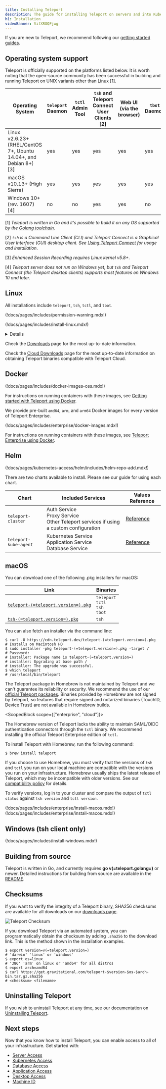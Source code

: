 ```yaml
---
title: Installing Teleport
description: The guide for installing Teleport on servers and into Kubernetes clusters.
h1: Installation
videoBanner: VifXROQFjwg
---
```


<Admonition type="tip" title="First time trying Teleport?">

If you are new to Teleport, we recommend following our
[getting started guides](./try-out-teleport/introduction.mdx).

</Admonition>

## Operating system support

Teleport is officially supported on the platforms listed below. It is worth
noting that the open-source community has been successful in building and
running Teleport on UNIX variants other than Linux \[1].

| Operating System | `teleport` Daemon | `tctl` Admin Tool | `tsh` and Teleport Connect User Clients [2] | Web UI (via the browser) | `tbot` Daemon |
| - | - | - | - | - | - |
| Linux v2.6.23+ (RHEL/CentOS 7+, Ubuntu 14.04+, and Debian 8+) \[3] | yes | yes | yes | yes | yes |
| macOS v10.13+  (High Sierra)| yes | yes | yes | yes | yes |
| Windows 10+ (rev. 1607) \[4] | no | no | yes | yes | no |

\[1] *Teleport is written in Go and it's possible to build it on
any OS supported by the [Golang toolchain](https://github.com/golang/go/wiki/MinimumRequirements)*.

\[2] *`tsh` is a Command Line Client (CLI) and Teleport Connect is a Graphical User Interface (GUI) desktop client. See
  [Using Teleport Connect](connect-your-client/teleport-connect.mdx) for usage and installation*.
 
\[3] *Enhanced Session Recording requires Linux kernel v5.8+*.

\[4] *Teleport server does not run on Windows yet, but `tsh` and Teleport Connect (the Teleport desktop clients)
supports most features on Windows 10 and later.*

## Linux

All installations include `teleport`, `tsh`, `tctl`, and `tbot`.

(!docs/pages/includes/permission-warning.mdx!)

(!docs/pages/includes/install-linux.mdx!)

<ScopedBlock scope="oss">

<Details title="Using APT or YUM for versions prior to Teleport 10?" scopeOnly={false}>

If you've previously installed Teleport via the APT
repo at `https://deb.releases.teleport.dev/`, you can upgrade by
re-running the "Debian/Ubuntu (DEB)" install instructions above.

We will also continue to maintain the legacy APT repo at
`https://deb.releases.teleport.dev/` for the foreseeable future.

</Details>

Check the [Downloads](https://goteleport.com/download/) page for the most
up-to-date information.

</ScopedBlock>
<ScopedBlock scope="cloud">

Check the [Cloud Downloads](./choose-an-edition/teleport-cloud/downloads.mdx) page for the most up-to-date
information on obtaining Teleport binaries compatible with Teleport Cloud.

</ScopedBlock>

## Docker

<Tabs>
<TabItem scope={["oss"]} label="Open Source">
(!docs/pages/includes/docker-images-oss.mdx!)

For instructions on running containers with these images, see
[Getting started with Teleport using Docker](./management/guides/docker.mdx).

</TabItem>
<TabItem scope={["enterprise", "cloud"]} label="Commercial">

We provide pre-built `amd64`, `arm`, and `arm64` Docker images for every version of Teleport Enterprise.

(!docs/pages/includes/enterprise/docker-images.mdx!)

For instructions on running containers with these images, see
[Teleport Enterprise using Docker](./management/guides/docker.mdx).

</TabItem>
</Tabs>

## Helm

(!docs/pages/kubernetes-access/helm/includes/helm-repo-add.mdx!)

There are two charts available to install. Please see our guide for using each
chart.

|Chart|Included Services|Values Reference|
|-|-|-|
|`teleport-cluster`|Auth Service<br/>Proxy Service<br/>Other Teleport services if using a custom configuration|[Reference](reference/helm-reference/teleport-cluster.mdx)
|`teleport-kube-agent`|Kubernetes Service<br/>Application Service<br/>Database Service|[Reference](reference/helm-reference/teleport-kube-agent.mdx)|


## macOS

<Tabs dropdownView dropdownCaption="Teleport Edition">
<TabItem label="Open Source" scope="oss">
  <Tabs>
  <TabItem label="Installer">

  You can download one of the following .pkg installers for macOS:

  |Link|Binaries|
  |-|-|
  |[`teleport-(=teleport.version=).pkg`](https://cdn.teleport.dev/teleport-(=teleport.version=).pkg)|`teleport`<br/>`tctl`<br/>`tsh`<br/>`tbot`|
  |[`tsh-(=teleport.version=).pkg`](https://cdn.teleport.dev/tsh-(=teleport.version=).pkg)|`tsh`|

  You can also fetch an installer via the command line:

  ```code
  $ curl -O https://cdn.teleport.dev/teleport-(=teleport.version=).pkg
  # Installs on Macintosh HD
  $ sudo installer -pkg teleport-(=teleport.version=).pkg -target /
  # Password:
  # installer: Package name is teleport-(=teleport.version=)
  # installer: Upgrading at base path /
  # installer: The upgrade was successful.
  $ which teleport
  # /usr/local/bin/teleport
  ```

  </TabItem>

  <TabItem label="Homebrew">
 <Notice type="danger">

The Teleport package in Homebrew is not maintained by Teleport and we can't
guarantee its reliability or security. We recommend the use of our [official
Teleport packages](https://goteleport.com/download). Binaries provided by Homebrew
are not signed by Teleport, so features that require signed and notarized binaries
(TouchID, Device Trust) are not available in Homebrew builds.

<ScopedBlock scope={["enterprise", "cloud"]}>

The Homebrew version of Teleport lacks the ability to maintain SAML/OIDC authentication
connectors through the `tctl` binary. We recommend installing the official Teleport Enterprise edition of `tctl`.
 
</ScopedBlock>

</Notice>

To install Teleport with Homebrew, run the following command:

```code
$ brew install teleport
```

If you choose to use Homebrew, you must verify that the versions of `tsh`
and `tctl` you run on your local machine are compatible with the versions
you run on your infrastructure. Homebrew usually ships the latest release of
Teleport, which may be incompatible with older versions. See our
[compatibility policy](./management/operations/upgrading.mdx) for details.

To verify versions, log in to your cluster and compare the output of `tctl status`
against `tsh version` and `tctl version`.

 </TabItem>
 </Tabs>
</TabItem>

<TabItem label="Enterprise" scope="enterprise">
  (!docs/pages/includes/enterprise/install-macos.mdx!)
</TabItem>
<TabItem label="Cloud" scope="cloud">
  (!docs/pages/includes/enterprise/install-macos.mdx!)
</TabItem>
</Tabs>

## Windows (tsh client only)

(!docs/pages/includes/install-windows.mdx!)

## Building from source

Teleport is written in Go, and currently requires **go v(=teleport.golang=)** or
newer. Detailed instructions for building from source are available in the
[README](https://github.com/gravitational/teleport#building-teleport).


## Checksums

If you want to verify the integrity of a Teleport binary, SHA256 checksums are
available for all downloads on our
[downloads page](https://goteleport.com/download/).

![Teleport Checksum](../img/teleport-sha.png)

If you download Teleport via an automated system, you can programmatically
obtain the checksum by adding `.sha256` to the download link. This is the method
shown in the installation examples.

```code
$ export version=v(=teleport.version=)
# 'darwin' 'linux' or 'windows'
$ export os=linux
# '386' 'arm' on linux or 'amd64' for all distros
$ export arch=amd64
$ curl https://get.gravitational.com/teleport-$version-$os-$arch-bin.tar.gz.sha256
# <checksum> <filename>
```

## Uninstalling Teleport

If you wish to uninstall Teleport at any time, see our documentation on [Uninstalling Teleport](./management/admin/uninstall-teleport.mdx).

## Next steps

Now that you know how to install Teleport, you can enable access to all of your
infrastructure. Get started with:

- [Server Access](server-access/introduction.mdx)
- [Kubernetes Access](kubernetes-access/introduction.mdx)
- [Database Access](database-access/introduction.mdx)
- [Application Access](application-access/introduction.mdx)
- [Desktop Access](desktop-access/introduction.mdx)
- [Machine ID](machine-id/introduction.mdx)
